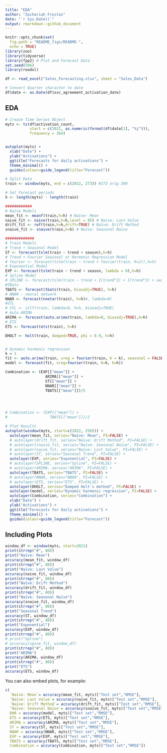 ```yaml
---
title: "EDA"
author: "Zachariah Freitas"
date: "`r Sys.Date()`"
output: rmarkdown::github_document
---
```


```r
knitr::opts_chunk$set(
  fig.path = "README_figs/README-",
  echo = TRUE)
library(zoo)
library(tidyverse)
library(fpp2) # Plot and Forecast Data
set.seed(506)
library(readxl)

df <- read_excel("Sales_Forecasting.xlsx", sheet = "Sales_Data")

# Convert Quarter character to date
df$date <- as.Date(df$svc_agreement_activation_date)
```

## EDA


```r

# Create Time Series Object
myts <- ts(df$activation_count, 
           start = c(2021, as.numeric(format(df$date[1], "%j"))),
           frequency = 364)


autoplot(myts) +
  xlab("Date") + 
  ylab("Activations") +
  ggtitle("Forecasts for daily activations") +
  theme_minimal() +
  guides(colour=guide_legend(title="Forecast"))


```



```r


# Split Data
train <- window(myts, end = c(2022, 273)) #273 orig 300

# Set Forecast periods
h <- length(myts) - length(train)

############
# Naïve Models
mean_fit <- meanf(train,h=h) # Naïve: Mean
naive_fit <- naive(train,h=h,level = 95) # Naïve: Last Value
drift_fit <- rwf(train,h=h,drift=TRUE) # Naïve: Drift Method
snaive_fit <- snaive(train,h=h) # Naïve: Seasonal Naïve

#############
# Train Models
# Trend + Seasonal Model
ST <- forecast(tslm(train ~ trend + season),h=h)
# Trend + Fourier Seasonal or Harmonic Regression Model
# fourier <- forecast(tslm(train ~ trend + fourier(train, K=2)),h=h)
# Exponential Model
EXP <- forecast(tslm(train ~ trend + season, lambda = 0),h=h)
# Spline Model
# SPLINE <- forecast(tslm(train ~ trend + I(trend^2) + I(trend^3) + season),h=h)
#TBats
TBATS <- forecast(tbats(train, biasadj=TRUE), h=h)
# NNAR - neural network
NNAR <- forecast(nnetar(train), h=h)#, lambda=0)
#STL
# STL <- stlf(train, lambda=0, h=h, biasadj=TRUE)
# Auto ARIMA
ARIMA <- forecast(auto.arima(train, lambda=0, biasadj=TRUE),h=h)
# ETS
ETS <- forecast(ets(train), h=h)

DHOLT <- holt(train, damped=TRUE, phi = 0.9, h=h)


# Dynamic harmonic regression
k = 1
fit <- auto.arima(train, xreg = fourier(train, K = k), seasonal = FALSE, lambda = 0)
model <- forecast(fit, xreg=fourier(train, K=k, h=h))

Combination <- (EXP[["mean"]] + 
                  ARIMA[["mean"]] +
                  ST[["mean"]] + 
                  NNAR[["mean"]] + 
                  TBATS[["mean"]])/5




# Combination <- (EXP[["mean"]] +  
#                   TBATS[["mean"]])/2

# Plot Results
autoplot(window(myts, start=c(2022, 250))) +
  autolayer(mean_fit, series="Naïve: Mean", PI=FALSE) +
  # autolayer(drift_fit, series="Naïve: Drift Method", PI=FALSE) +
  # autolayer(snaive_fit, series="Naïve: Seasonal Naïve", PI=FALSE) +
  # autolayer(naive_fit, series="Naïve: Last Value", PI=FALSE) +
  # autolayer(ST, series="Seasonal Trend", PI=FALSE) +
  autolayer(EXP, series="Exponential", PI=FALSE) +
  # autolayer(SPLINE, series="Spline", PI=FALSE) +
  # autolayer(ARIMA, series="ARIMA", PI=FALSE) +
  autolayer(TBATS, series="TBATS", PI=FALSE) +
  # autolayer(NNAR, series="NNAR", PI=FALSE) +
  # autolayer(ETS, series="ETS", PI=FALSE) +
  autolayer(DHOLT, series="Damped Holt's method", PI=FALSE) +
  autolayer(model, series="Dynamic harmonic regression", PI=FALSE) +
  autolayer(Combination, series="Combination") +
  xlab("Date") + 
  ylab("Activations") +
  ggtitle("Forecasts for daily activations") +
  theme_minimal() +
  guides(colour=guide_legend(title="Forecast"))
```

## Including Plots
```r
window_df <- window(myts, start=2021)
print(strrep("#", 80))
print("Naïve: Mean")
accuracy(mean_fit, window_df)
print(strrep("#", 80))
print("Naïve: Last Value")
accuracy(naive_fit, window_df)
print(strrep("#", 80))
print("Naïve: Drift Method")
accuracy(drift_fit, window_df)
print(strrep("#", 80))
print("Naïve: Seasonal Naïve")
accuracy(snaive_fit, window_df)
print(strrep("#", 80))
print("Seasonal Trend")
accuracy(ST, window_df)
print(strrep("#", 80))
print("Exponential")
accuracy(EXP, window_df)
print(strrep("#", 80))
# print("Spline")
# accuracy(spine_fit, window_df)
print(strrep("#", 80))
print("ARIMA")
accuracy(ARIMA, window_df)
print(strrep("#", 80))
print("ETS")
accuracy(ETS, window_df)


```

You can also embed plots, for example:

```r
c(
  `Naïve: Mean`= accuracy(mean_fit, myts)["Test set","RMSE"],
  `Naïve: Last Value`= accuracy(naive_fit, myts)["Test set","RMSE"],
  `Naïve: Drift Method`= accuracy(drift_fit, myts)["Test set","RMSE"],
  `Naïve: Seasonal Naïve`= accuracy(snaive_fit, myts)["Test set","RMSE"],
  DHR = accuracy(model, myts)["Test set","RMSE"],
  ETS = accuracy(ETS, myts)["Test set","RMSE"],
  ARIMA = accuracy(ARIMA, myts)["Test set","RMSE"],
  ST = accuracy(ST, myts)["Test set","RMSE"],
  NNAR = accuracy(NNAR, myts)["Test set","RMSE"],
  EXP = accuracy(EXP, myts)["Test set","RMSE"],
  TBATS = accuracy(TBATS, myts)["Test set","RMSE"],
  Combination = accuracy(Combination, myts)["Test set","RMSE"])

```


